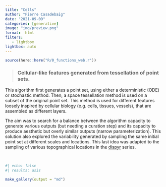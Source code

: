 ```yaml
---
title: "Cells"
author: "Pierre Casadebaig"
date: "2021-09-09"
categories: [generative]
image: "img/preview.png"
format:  html
filters:
   - lightbox
lightbox: auto
---
```


```r
source(here::here("R/0_functions_web.r"))
```


> ### Cellular-like features generated from tessellation of point sets.

This algorithm first generates a point set, using either a deterministic (ODE) or stochastic method. Then, a space tessellation method is used on a subset of the original point set. This method is used for different features loosely inspired by cellular biology (e.g. cells, tissues, vessels), that are assembled as different layers.

The aim was to search for a balance between the algorithm capacity to generate various outputs (but needing a curation step) and its capacity to produce aesthetic but overly similar outputs (narrow parameterization). This solution also explored the variability generated by sampling the same initial point set at different scales and locations. This last idea was adapted to the sampling of various topographical locations in the [dispyr](/posts/works/dispyr/index.qmd) series.

<br>

::: {.column-body-outset .gallery-grid}
```r
#| echo: false
#| results: asis

make_gallery(output = "md")

```
::: 


